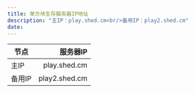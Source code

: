 ```yaml
---
title: 单方块生存服务器IP地址
description: "主IP：play.shed.cm<br/>备用IP：play2.shed.cm"
date: 
---
```



|  节点  |                                    服务器IP |
| ------ | -----------------------------------------: |
|   主IP |                               play.shed.cm |
| 备用IP |                               play2.shed.cm |
